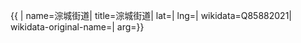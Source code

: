 {{ {{{1|PRC admin/showdata}}}|
name=淙城街道|
title=淙城街道|
lat=|
lng=|
wikidata=Q85882021|
wikidata-original-name=|
arg={{{arg|}}}}}